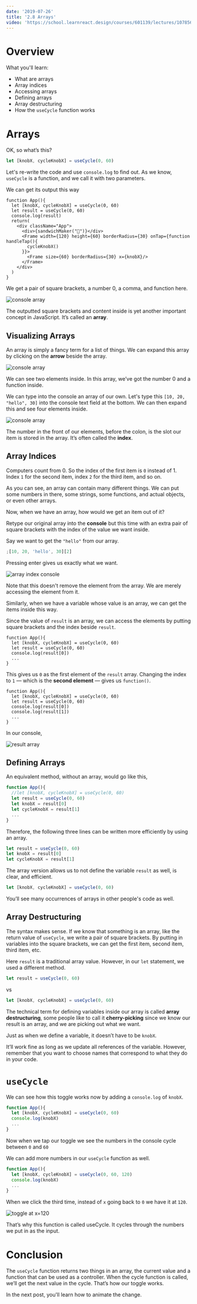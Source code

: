 ```yaml
---
date: '2019-07-26'
title: '2.8 Arrays'
video: 'https://school.learnreact.design/courses/601139/lectures/10785666'
---
```



# Overview

What you'll learn:

- What are arrays
- Array indices
- Accessing arrays
- Defining arrays
- Array destructuring
- How the `useCycle` function works

<CourseVideoLink to={props.pageContext.frontmatter.video} />

# Arrays

OK, so what’s this?

```jsx
let [knobX, cycleKnobX] = useCycle(0, 60)
```

Let's re-write the code and use `console.log` to find out.
As we know, `useCycle` is a function, and we call it with two parameters.

We can get its output this way

```jsx{2-4}
function App(){
  let [knobX, cycleKnobX] = useCycle(0, 60)
  let result = useCycle(0, 60)
  console.log(result)
  return(
    <div className="App">
      <div>{sandwichMaker("🥓")}</div>
      <Frame width={120} height={60} borderRadius={30} onTap={function handleTap(){
        cycleKnobX()
      }}>
        <Frame size={60} borderRadius={30} x={knobX}/>
      </Frame>
    </div>
  )
}
```

We get a pair of square brackets, a number 0, a comma, and function here.

![console array](./arrayconsole.png)

The outputted square brackets and content inside is yet another important concept in JavaScript. It’s called an **array**.

## Visualizing Arrays

An array is simply a fancy term for a list of things. We can expand this array by clicking on the **arrow** beside the array.

![console array](./arrayexpanded.png)

We can see two elements inside. In this array, we’ve got the number 0 and a function inside.

We can type into the console an array of our own. Let's type this `[10, 20, "hello", 30]` into the console text field at the bottom. We can then expand this and see four elements inside.

![console array](./arrayconsole2.png)

The number in the front of our elements, before the colon, is the slot our item is stored in the array. It’s often called the **index**.

## Array Indices

Computers count from 0. So the index of the first item is `0` instead of 1. Index `1` for the second item, index `2` for the third item, and so on.

As you can see, an array can contain many different things. We can put some numbers in there, some strings, some functions, and actual objects, or even other arrays.

Now, when we have an array, how would we get an item out of it?

Retype our original array into the **console** but this time with an extra pair of square brackets with the index of the value we want inside.

Say we want to get the `"hello"` from our array.

```jsx
;[10, 20, 'hello', 30][2]
```

Pressing enter gives us exactly what we want.

![array index console](./arrayindex.png)

Note that this doesn't remove the element from the array. We are merely accessing the element from it.

Similarly, when we have a variable whose value is an array, we can get the items inside this way.

Since the value of `result` is an array, we can access the elements by putting square brackets and the index beside `result`.

```jsx{4}
function App(){
  let [knobX, cycleKnobX] = useCycle(0, 60)
  let result = useCycle(0, 60)
  console.log(result[0])
  ...
}
```

This gives us `0` as the first element of the `result` array. Changing the index to `1` — which is the **second element** — gives us `function()`.

```jsx{4-5}
function App(){
  let [knobX, cycleKnobX] = useCycle(0, 60)
  let result = useCycle(0, 60)
  console.log(result[0])
  console.log(result[1])
  ...
}
```

In our console,

![result array](./resultarray.png)

## Defining Arrays

An equivalent method, without an array, would go like this,

```jsx
function App(){
  //let [knobX, cycleKnobX] = useCycle(0, 60)
  let result = useCycle(0, 60)
  let knobX = result[0]
  let cycleKnobX = result[1]
  ...
}
```

Therefore, the following three lines can be written more efficiently by using an array.

```jsx
let result = useCycle(0, 60)
let knobX = result[0]
let cycleKnobX = result[1]
```

The array version allows us to not define the variable `result` as well, is clear, and efficient.

```jsx
let [knobX, cycleKnobX] = useCycle(0, 60)
```

You’ll see many occurrences of arrays in other people's code as well.

## Array Destructuring

The syntax makes sense. If we know that something is an array, like the return value of `useCycle`, we write a pair of square brackets. By putting in variables into the square brackets, we can get the first item, second item, third item, etc.

Here `result` is a traditional array value. However, in our `let` statement, we used a different method.

```jsx
let result = useCycle(0, 60)
```

vs

```jsx
let [knobX, cycleKnobX] = useCycle(0, 60)
```

The technical term for defining variables inside our array is called **array destructuring**, some people like to call it **cherry-picking** since we know our result is an array, and we are picking out what we want.

Just as when we define a variable, it doesn’t have to be `knobX`.

It’ll work fine as long as we update all references of the variable. However, remember that you want to choose names that correspond to what they do in your code.

# `useCycle`

We can see how this toggle works now by adding a `console.log` of `knobX`.

```jsx
function App(){
  let [knobX, cycleKnobX] = useCycle(0, 60)
  console.log(knobX)
  ...
}
```

Now when we tap our toggle we see the numbers in the console cycle between `0` and `60`

We can add more numbers in our `useCycle` function as well.

```jsx
function App(){
  let [knobX, cycleKnobX] = useCycle(0, 60, 120)
  console.log(knobX)
  ...
}
```

When we click the third time, instead of `x` going back to `0` we have it at `120`.

![toggle at x=120](./toggle120.png)

That’s why this function is called useCycle. It cycles through the numbers we put in as the input.

# Conclusion

The `useCycle` function returns two things in an array, the current value and a function that can be used as a controller. When the cycle function is called, we’ll get the next value in the cycle. That’s how our toggle works.

In the next post, you'll learn how to animate the change.
